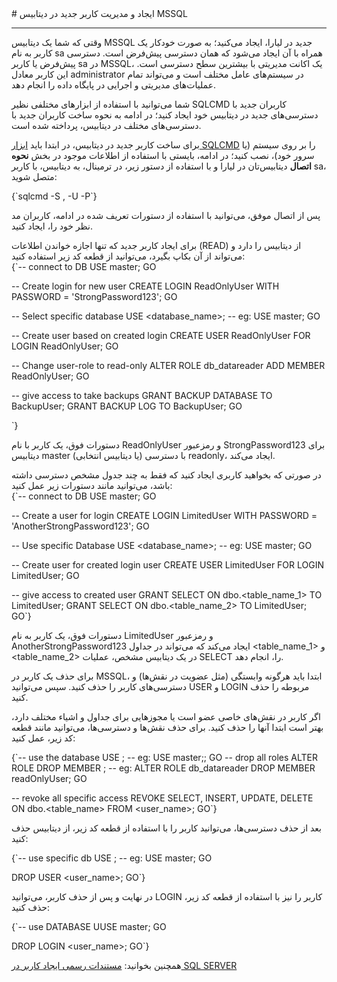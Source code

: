 

<Layout>
<Head>
<title>مستندات ایجاد و مدیریت کاربر جدید در دیتابیس MSSQL - لیارا</title>
<meta property="og:title" content="مستندات خدمات رایانش ابری لیارا" />
<meta property="og:description" content="مستندات ایجاد و مدیریت کاربر جدید در دیتابیس MSSQL"  />
<meta property="og:image" content="https://files.liara.ir/liara/logos/liara-poster.jpg" />
</Head>
# ایجاد و مدیریت کاربر جدید در دیتابیس MSSQL
<hr className="mb-2" />

وقتی که شما یک دیتابیس MSSQL جدید در لیارا، ایجاد می‌کنید؛ به صورت خودکار یک کاربر به نام sa همراه با آن ایجاد می‌شود که همان دسترسی پیش‌فرض است.
دسترسی پیش‌فرض یا کاربر <Important>sa</Important> در MSSQL، یک اکانت مدیریتی با بیشترین سطح دسترسی است. این کاربر معادل administrator در سیستم‌های عامل مختلف است و می‌تواند تمام عملیات‌های مدیریتی و اجرایی در پایگاه داده را انجام دهد.
<div className="h-2" />

شما می‌توانید با استفاده از ابزارهای مختلفی نظیر SQLCMD کاربران جدید با دسترسی‌های جدید 
در دیتابیس خود ایجاد کنید؛ در ادامه به نحوه ساخت کاربران جدید با دسترسی‌های مختلف در دیتابیس، پرداخته شده است.
<div className="h-2" />

برای ساخت کاربر جدید در دیتابیس، در ابتدا باید <a href="/dbaas/mssql/how-tos/connect-via-cli/sqlcmd" className="text-[#2196f3]">ابزار SQLCMD</a> را بر روی سیستم (یا سرور خود)، نصب کنید؛ در ادامه، بایستی با استفاده از اطلاعات موجود در بخش **نحوه اتصال** دیتابیس‌تان در لیارا و با استفاده از دستور زیر، در ترمینال، به دیتابیس، با کاربر sa، متصل شوید: 

<div className="h-4" />
    <div dir='ltr'>
    <Highlight className="bash">
        {`sqlcmd -S <host_name>,<port> -U<user_name> -P<password>`}
    </Highlight>
    </div>
<div className="h-4" />

پس از اتصال موفق، می‌توانید با استفاده از دستورات تعریف شده در ادامه، کاربران مد نظر خود را، ایجاد کنید.

<Section id="create-readonly-user" title="ساخت کاربر با دسترسی Read-Only " />
برای ایجاد کاربر جدید که تنها اجازه خواندن اطلاعات (READ) از دیتابیس را دارد و می‌تواند از آن بکاپ بگیرد، 
می‌توانید از قطعه کد زیر استفاده کنید:

<div className="h-4" />
    <div dir='ltr'>
    <Highlight className="SQL">
        {`-- connect to DB
USE master;
GO

-- Create login for new user
CREATE LOGIN ReadOnlyUser
WITH PASSWORD = 'StrongPassword123';
GO

-- Select specific database
USE <database_name>; -- eg: USE master; 
GO

-- Create user based on created login
CREATE USER ReadOnlyUser
FOR LOGIN ReadOnlyUser;
GO

-- Change user-role to read-only
ALTER ROLE db_datareader ADD MEMBER ReadOnlyUser;
GO

-- give access to take backups
GRANT BACKUP DATABASE TO BackupUser;
GRANT BACKUP LOG TO BackupUser;
GO

`}
    </Highlight>
    </div>
<div className="h-4" />

دستورات فوق، یک کاربر با نام <Important>ReadOnlyUser</Important> و رمزعبور <Important>StrongPassword123</Important> برای دیتابیس master (یا دیتابیس انتخابی) با دسترسی readonly، ایجاد می‌کند.


<Section id="create-limited-user" title="ساخت کاربر با دسترسی محدود به برخی جداول" />
در صورتی که بخواهید کاربری ایجاد کنید که فقط به چند جدول مشخص دسترسی داشته باشد، می‌توانید مانند دستورات زیر عمل کنید:


<div className="h-4" />
    <div dir='ltr'>
    <Highlight className="sql">
        {`-- connect to DB
USE master;
GO

-- Create a user for login
CREATE LOGIN LimitedUser
WITH PASSWORD = 'AnotherStrongPassword123';
GO

-- Use specific Database
USE <database_name>; -- eg: USE master;
GO

-- Create user for created login user
CREATE USER LimitedUser
FOR LOGIN LimitedUser;
GO

-- give access to created user
GRANT SELECT ON dbo.<table_name_1> TO LimitedUser;
GRANT SELECT ON dbo.<table_name_2> TO LimitedUser;
GO`}
    </Highlight>
    </div>
<div className="h-4" />

دستورات فوق، یک کاربر به نام <Important>LimitedUser</Important> و رمزعبور <Important>AnotherStrongPassword123</Important> ایجاد می‌کند که می‌تواند 
در جداول \<table_name_1\> و \<table_name_2\> در یک دیتابیس مشخص، عملیات <Important>SELECT</Important> را، انجام دهد.

<Section id="delete-user" title="حذف یک کاربر" />
برای حذف یک کاربر در MSSQL، ابتدا باید هرگونه وابستگی (مثل عضویت در نقش‌ها) و دسترسی‌های کاربر را حذف کنید. سپس می‌توانید <Important>USER</Important> و <Important>LOGIN</Important> مربوطه را حذف کنید.

اگر کاربر در نقش‌های خاصی عضو است یا مجوزهایی برای جداول و اشیاء مختلف دارد، بهتر است ابتدا آنها را حذف کنید. برای حذف نقش‌ها و دسترسی‌ها، می‌توانید مانند قطعه کد زیر، عمل کنید:


<div className="h-4" />
<div dir='ltr'>
    <Highlight className="sql">
        {`-- use the database
USE <database_name>; -- eg: USE master;;
GO
-- drop all roles
ALTER ROLE <role_name> DROP MEMBER <user_name>; -- eg: ALTER ROLE db_datareader DROP MEMBER readOnlyUser;
GO

-- revoke all specific access
REVOKE SELECT, INSERT, UPDATE, DELETE ON dbo.<table_name> FROM <user_name>;
GO`}
    </Highlight>
</div>
<div className="h-4" />

بعد از حذف دسترسی‌ها، می‌توانید کاربر را با استفاده از قطعه کد زیر، از دیتابیس حذف کنید:
<div className="h-4" />
<div dir='ltr'>
    <Highlight className="sql">
        {`-- use specific db
USE <database_name>; -- eg: USE master;
GO

DROP USER <user_name>;
GO`}
    </Highlight>
</div>
<div className="h-4" />

در نهایت و پس از حذف کاربر، می‌توانید LOGIN کاربر را نیز با استفاده از قطعه کد زیر، حذف کنید: 
<div className="h-4" />
<div dir='ltr'>
    <Highlight className="sql">
        {`-- use DATABASE
UUSE master;
GO

DROP LOGIN <user_name>;
GO`}
    </Highlight>
</div>
<div className="h-4" />

<Alert variant="success">
<p>
همچنین بخوانید: <a href="https://learn.microsoft.com/en-us/sql/relational-databases/security/authentication-access/create-a-database-user?view=sql-server-ver16" className="text-[#2196f3]">مستندات رسمی ایجاد کاربر در SQL SERVER</a>
</p>
</Alert>

</Layout>